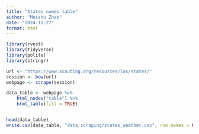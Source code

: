```yaml
---
title: "States names table"
author: "Meishu Zhao"
date: "2024-11-27"
format: html
---
```


```r
library(rvest)
library(tidyverse)
library(polite)
library(stringr)
```
```r
url <- "https://www.scouting.org/resources/los/states/"
session <- bow(url)
webpage <- scrape(session)

data_table <- webpage %>%
    html_nodes("table") %>%
    html_table(fill = TRUE)


head(data_table)
write.csv(data_table, "data_scraping/states_weather.csv", row.names = FALSE)
```
